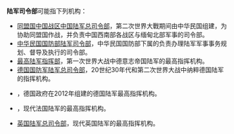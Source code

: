'''陆军司令部'''可能指下列机构：
*[[同盟国中国战区中国陆军总司令部|同盟国中国战区中国陆军总司令部]]，第二次世界大戰期间由中华民国组建，为协助同盟国作战，并负责中国西南部各战区与缅甸北部军事的司令部。
*[[国防部陆军司令部|中华民国国防部陆军司令部]]，中华民国国防部下属的负责办理陆军军事事务规划、督导及执行的司令部。
*[[最高陆军指挥部|最高陆军指挥部]]，第一次世界大战中德意志帝国陆军的最高指挥机构。
*[[德国国防军陆军总司令部|德国国防军陆军总司令部]]，20世纪30年代和第二次世界大战中纳粹德国陆军的指挥机构。
*{{tsl|en|Army Command (Germany)|德国陆军司令部}}，德国政府在2012年组建的德国陆军最高指挥机构。
*{{tsl|en|Commandement des forces terrestres|法国陆军司令部}}，现代法国陆军的最高指挥机构。
*[[英国陆军总司令部|英国陆军总司令部]]，现代英国陆军的最高指挥机构。
{{disambig|Cat=組織機構消歧義|L}}